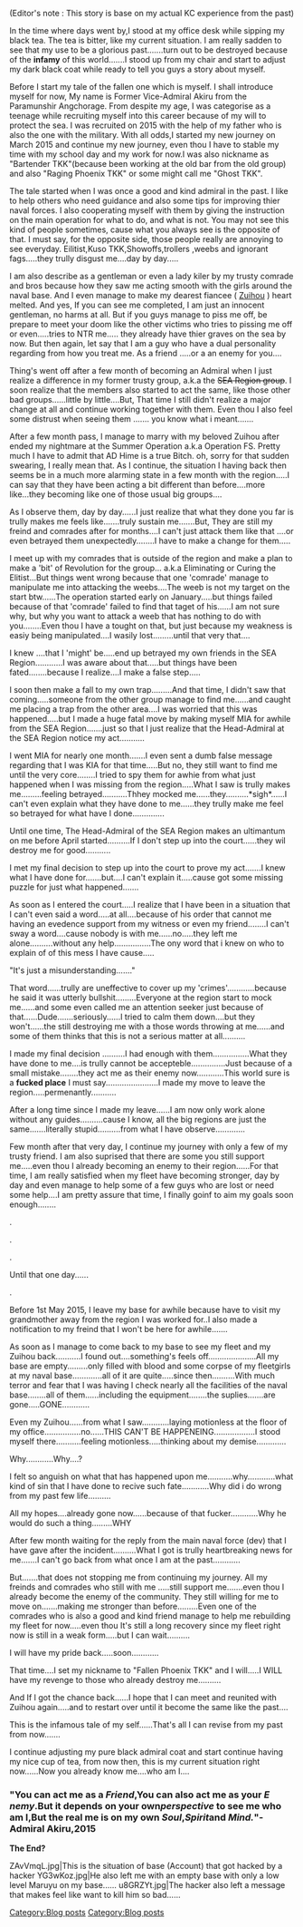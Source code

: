 <p style="font-weight:normal;">(Editor's note : This story is base on my actual KC experience from the past) </p>

<p style="font-weight:normal;">
</p>

<p style="font-weight:normal;">
</p>

<p style="font-weight:normal;">
</p>

<p style="font-weight:normal;">In the time where days went by,I stood at my office desk while sipping my black tea. The tea is bitter, like my current situation. I am really sadden to see that my use to be a glorious past.......turn out to be destroyed because of the '''infamy''' of this world.......I stood up from my chair and start to adjust my dark black coat while ready to tell you guys a story about myself.</p>

<p style="font-weight:normal;">Before I start my tale of the fallen one which is myself. I shall introduce myself for now, My name is Former Vice-Admiral Akiru from the Paramunshir Angchorage. From despite my age, I was categorise as a teenage while recruiting myself into this career because of my will to protect the sea. I was recruited on 2015 with the help of my father who is also the one with the military. With all odds,I started my new journey on March 2015 and continue my new journey, even thou I have to stable my time with my school day and my work for now.I was also nickname as "Bartender TKK"(because been working at the old bar from the old group) and also "Raging Phoenix TKK" or some might call me "Ghost TKK".</p>

<p style="font-weight:normal;">The tale started when I was once a good and kind admiral in the past. I like to help others who need guidance and also some tips for improving thier naval forces. I also cooperating myself with them by giving the instruction on the main operation for what to do, and what is not. You may not see this kind of people sometimes, cause what you always see is the opposite of that. I must say, for the opposite side, those people really are annoying to see everyday. Eilitist,Kuso TKK,Showoffs,trollers ,weebs and ignorant fags.....they trully disgust me....day by day.....</p>

<p style="font-weight:normal;">I am also describe as a gentleman or even a lady kiler by my trusty comrade and bros because how they saw me acting smooth with the girls around the naval base. And I even manage to make my dearest fiancee ( [[Zuihou]] ) heart melted. And yes, If you can see me completed, I am just an innocent gentleman, no harms at all. But if you guys manage to piss me off, be prepare to meet your doom like the other victims who tries to pissing me off or even.....tries to NTR me..... they already have thier graves on the sea by now. But then again, let say that I am a guy who have a dual personality regarding from how you treat me. As a friend .....or a an enemy for you....</p>

<p style="font-weight:normal;">
</p>

<p style="font-weight:normal;">
</p>

<p style="font-weight:normal;">Thing's went off after a few month of becoming an Admiral when I just realize a difference in my former trusty group, a.k.a the <strike>SEA Region group</strike>. I soon realize that the members also started to act the same, like those other bad groups......little by little....But, That time I still didn't realize a major change at all and continue working together with them. Even thou I also feel some distrust when seeing them ....... you know what i meant.......</p>

<p style="font-weight:normal;">
</p>

<p style="font-weight:normal;">After a few month pass, I manage to marry with my beloved Zuihou after ended my nightmare at the Summer Operation a.k.a Operation FS. Pretty much I have to admit that AD Hime is a true Bitch. oh, sorry for that sudden swearing, I really mean that. As I continue, the situation I having back then seems be in a much more alarming state in a few month with the region.....I can say that they have been acting a bit different than before....more like...they becoming like one of those usual big groups....</p>

<p style="font-weight:normal;">As I observe them, day by day......I just realize that what they done you far is trully makes me feels like.......truly sustain me.......But, They are still my freind and comrades after for months....I can't just attack them like that ....or even betrayed them unexpectedly........I have to make a change for them.....</p>

<p style="font-weight:normal;">I meet up with my comrades that is outside of the region and make a plan to make a 'bit' of Revolution for the group... a.k.a Eliminating or Curing the Elitist...But things went wrong because that one 'comrade' manage to manipulate me into attacking the weebs....The weeb is not my target on the start btw......The operation started early on January.....but things failed because of that 'comrade' failed to find that taget of his......I am not sure why, but why you want to attack a weeb that has nothing to do with you........Even thou I have a tought on that, but just because my weakness is easiy being manipulated....I wasily lost.........until that very that....</p>

<p style="font-weight:normal;">I knew ....that I 'might' be.....end up betrayed my own friends in the SEA Region............I was aware about that.....but things have been fated........because I realize....I make a false step.....</p>

<p style="font-weight:normal;">I soon then make a fall to my own trap.........And that time, I didn't saw that coming.....someone from the other group manage to find me......and caught me placing a trap from the other area....I was worried that this was happened.....but I made a huge fatal move by making myself MIA for awhile from the SEA Region.......just so that I just realize that the Head-Admiral at the SEA Region notice my act...........</p>

<p style="font-weight:normal;">
</p>

<p style="font-weight:normal;">I went MIA for nearly one month.......I even sent a dumb false message regarding that I was KIA for that time.....But no, they still want to find me until the very core........I tried to spy them for awhie from what just happened when I was missing from the region.....What I saw is trully makes me.........feeling betrayed...........Thhey mocked me......they..........*sigh*......I can't even explain what they have done to me......they trully make me feel so betrayed for what have I done..............</p>

<p style="font-weight:normal;">Until one time, The Head-Admiral of the SEA Region makes an ultimantum on me before April started..........If I don't step up into the court......they wil destroy me for good...........</p>

<p style="font-weight:normal;">I met my final decision to step up into the court to prove my act.......I knew what I have done for.......but....I can't explain it.....cause got some missing puzzle for just what happened.......</p>

<p style="font-weight:normal;">As soon as I entered the court.....I realize that I have been in a situation that I can't even said a word.....at all....because of his order that cannot me having an evedence support from my witness or even my friend........I can't sway a word....cause nobody is with me......no.....they left me alone..........without any help................The ony word that i knew on who to explain of of this mess I have cause.....</p>

<p style="font-weight:normal;">"It's just a misunderstanding......."</p>

<p style="font-weight:normal;">That word......trully are uneffective to cover up my 'crimes'............because he said it was utterly bullshit.........Everyone at the region start to mock me......and some even called me an attention seeker just because of that......Dude.......seriously......I tried to calm them down....but they won't......the still destroying me with a those words throwing at me......and some of them thinks that this is not a serious matter at all..........</p>

<p style="font-weight:normal;">
</p>

<p style="font-weight:normal;">
</p>

<p style="font-weight:normal;">I made my final decision ..........I had enough with them................What they have done to me....is trully cannot be accepteble...............Just because of a small mistake........they act me as their enemy now............This world sure is a '''fucked place''' I must say.......................I made my move to leave the region.....permenantly...........</p>

<p style="font-weight:normal;">After a long time since I made my leave......I am now only work alone without any guides..........cause I know, all the big regions are just the same.......literally stupid..........from what I have observe.............</p>

<p style="font-weight:normal;">
</p>

<p style="font-weight:normal;">
</p>

<p style="font-weight:normal;">Few month after that very day, I continue my journey with only a few of my trusty friend. I am also suprised that there are some you still support me.....even thou I already becoming an enemy to their region......For that time, I am really satisfied when my fleet have becoming stronger, day by day and even manage to help some of a few guys who are lost or need some help....I am pretty assure that time, I finally goinf to aim my goals soon enough........</p>

<p style="font-weight:normal;">.</p>

<p style="font-weight:normal;">.</p>

<p style="font-weight:normal;">.</p>

<p style="font-weight:normal;">Until that one day......</p>

<p style="font-weight:normal;">.</p>

<p style="font-weight:normal;">Before 1st May 2015, I leave my base for awhile because have to visit my grandmother away from the region I was worked for..I also made a notification to my freind that I won't be here for awhile.......</p>

<p style="font-weight:normal;">As soon as I manage to come back to my base to see my fleet and my Zuihou back...........I found out....something's feels off.....................All my base are empty.........only filled with blood and some corpse of my fleetgirls at my naval base.............all of it are quite.....since then..........With much terror and fear that I was having I check nearly all the facilities of the naval base........all of them......including the equipment........the suplies.......are gone.....GONE............</p>

<p style="font-weight:normal;">Even my Zuihou......from what I saw............laying motionless at the floor of my office................no......THIS CAN'T BE HAPPENEING..................I stood myself there...........feeling motionless.....thinking about my demise.............</p>

<p style="font-weight:normal;">Why............Why....?</p>

<p style="font-weight:normal;">I felt so anguish on what that has happened upon me...........why............what kind of sin that I have done to recive such fate............Why did i do wrong from my past few life.......... </p>

<p style="font-weight:normal;">All my hopes....already gone now......because of that fucker............Why he would do such a thing.........WHY</p>

After few month waiting for the reply from the main naval force (dev) that I have gave after the incident..........What I got is trully heartbreaking news for me.......I can't go back from what once I am at the past............

But.......that does not stopping me from continuing my journey. All my freinds and comrades who still with me .....still support me.......even thou I already become the enemy of the community. They still willing for me to move on.......making me stronger than before.........Even one of the comrades who is also a good and kind friend manage to help me rebuilding my fleet for now.....even thou It's still a long recovery since my fleet right now is still in a weak form.....but I can wait..........

I will have my pride back.....soon............

That time....I set my nickname to "Fallen Phoenix TKK" and I will.....I WILL have my revenge to those who already destroy me..........

And If I got the chance back......I hope that I can meet and reunited with Zuihou again.....and to restart over until it become the same like the past....

This is the infamous tale of my self......That's all I can revise from my past from now.......

I continue adjusting my pure black admiral coat and start continue having my nice cup of tea, from now then, this is my current situation right now......Now you already know me....who am I....
==="You can act me as a ''Friend'',You can also act me as your ''E​nemy''.But it depends on your own'' perspective'' to see me who am I,But the real me is on my own ''Soul'',''Spirit ''and ''Mind.''"-Admiral Akiru,2015===


'''The End?'''

<gallery>
ZAvVmqL.jpg|This is the situation of base (Account) that got hacked by a hacker
YG3wKoz.jpg|He also left me with an empty base with only a low level Maruyu on my base......
u8GRZYt.jpg|The hacker also left a message that makes feel like want to kill him so bad......
</gallery>
 
[[Category:Blog posts]]
[[Category:Blog posts]]